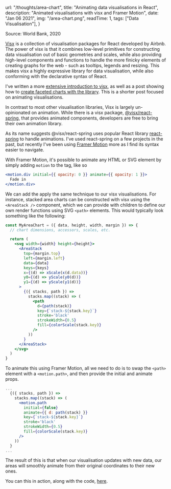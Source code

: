 
  url: "/thoughts/area-chart",
  title: "Animating data visualisations in React",
  description: "Animated visualisations with visx and Framer Motion",
  date: "Jan 06 2021",
  img: "/area-chart.png",
  readTime: 1,
  tags: ["Data Visualisation"],
}


<AreaChartWrapper />
<span style={{ display: "flex", justifyContent: "flex-end" }}>
  Source: World Bank, 2020
</span>
<br />

[Visx](https://airbnb.io/visx/) is a collection of visualisation packages for React developed by Airbnb. The power of visx is that it combines low-level primitives for constructing data visualisation out of basic geometries and scales, while also providing high-level components and functions to handle the more finicky elements of creating graphs for the web - such as tooltips, legends and resizing. This makes visx a highly expressive library for data visualisation, while also conforming with the declarative syntax of React.

I've written a more [extensive introduction to visx](https://ownkng.vercel.app/thoughts/data-viz-react), as well as a post showing how to [create faceted charts with the library](https://ownkng.vercel.app/thoughts/facet-line-chart). This is a shorter post focused on animating visualisations.

In contrast to most other visualisation libraries, Visx is largely un-opinionated on animation. While there is a visx package, [@visx/react-spring](https://airbnb.io/visx/docs/react-spring), that provides animated components, developers are free to bring their own animation library.

As its name suggests @visx/react-spring uses popular React library [react-spring](https://www.react-spring.io/) to handle animations. I've used react-spring on a few projects in the past, but recently I've been using [Framer Motion](https://www.framer.com/api/motion) more as I find its syntax easier to navigate.

With Framer Motion, it's possible to animate any HTML or SVG element by simply adding `motion` to the tag, like so

```jsx
<motion.div initial={{ opacity: 0 }} animate={{ opacity: 1 }}>
  Fade in
</motion.div>
```

We can add the apply the same technique to our visx visualisations. For instance, stacked area charts can be constructed with visx using the `<AreaStack />` component, which we can provide with children to define our own render functions using SVG `<path>` elements. This would typically look something like the following:

```jsx
const MyAreaChart = ({ data, height, width, margin }) => {
  // chart dimensions, accessors, scales, etc.

  return (
    <svg width={width} height={height}>
      <AreaStack
        top={margin.top}
        left={margin.left}
        data={data}
        keys={keys}
        x={(d) => xScale(x(d.data))}
        y0={(d) => yScale(y0(d))}
        y1={(d) => yScale(y1(d))}
      >
        {({ stacks, path }) =>
          stacks.map((stack) => (
            <path
              d={path(stack)}
              key={`stack-${stack.key}`}
              stroke='black'
              strokeWidth={0.5}
              fill={colorScale(stack.key)}
            />
          ))
        }
      </AreaStack>
    </svg>
  )
}
```

To animate this using Framer Motion, all we need to do is to swap the `<path>` element with a `<motion.path>`, and then provide the initial and animate props.

```jsx
...
  {({ stacks, path }) =>
    stacks.map((stack) => (
      <motion.path
        initial={false}
        animate={{ d: path(stack) }}
        key={`stack-${stack.key}`}
        stroke='black'
        strokeWidth={0.5}
        fill={colorScale(stack.key)}
      />
    ))
  }
...
```

The result of this is that when our visualisation updates with new data, our areas will smoothly animate from their original coordinates to their new ones.

You can this in action, along with the code, [here](https://codesandbox.io/s/nervous-sun-0n7cr?file=/src/App.js).
